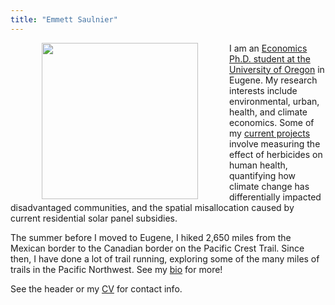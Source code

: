 ```yaml
---
title: "Emmett Saulnier"
---
```


<img align="left" src="images/uo_econ_pic.jpg" width = "250" HSPACE = "50">

I am an [Economics Ph.D. student at the University of Oregon](https://economics.uoregon.edu/profile/emmetts/) in Eugene. My research interests include environmental, urban, health, and climate economics. Some of my [current projects](research.html) involve measuring the effect of herbicides on human health, quantifying how climate change has differentially impacted disadvantaged communities, and the spatial misallocation caused by current residential solar panel subsidies.  

The summer before I moved to Eugene, I hiked 2,650 miles from the Mexican border to the Canadian border on the Pacific Crest Trail. Since then, I have done a lot of trail running, exploring some of the many miles of trails in the Pacific Northwest. See my [bio](about.html) for more! 

See the header or my [CV](cv.html) for contact info.

